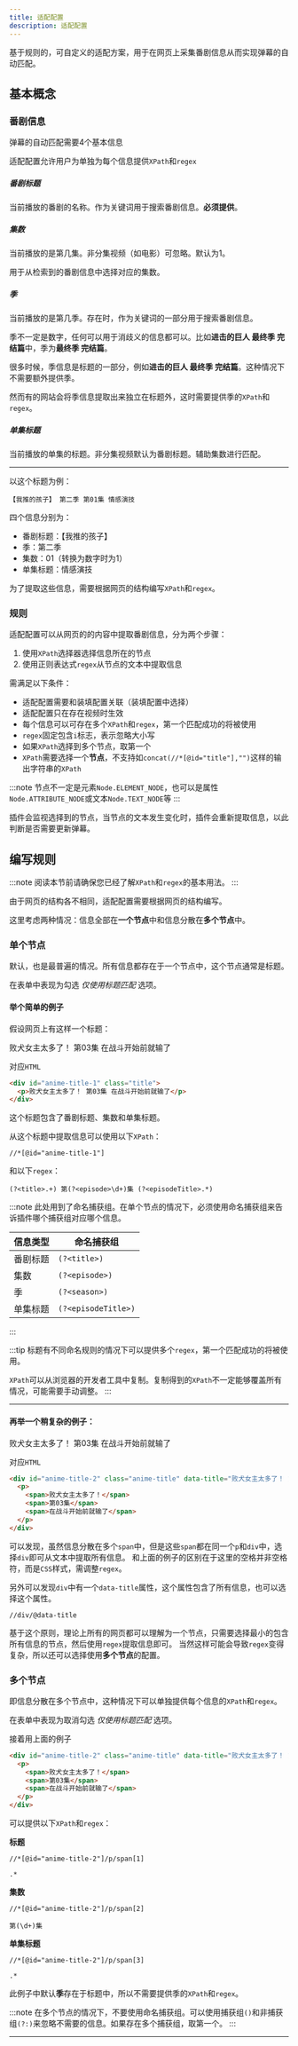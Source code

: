 ```yaml
---
title: 适配配置
description: 适配配置
---
```


基于规则的，可自定义的适配方案，用于在网页上采集番剧信息从而实现弹幕的自动匹配。

## 基本概念

### 番剧信息

弹幕的自动匹配需要4个基本信息

适配配置允许用户为单独为每个信息提供`XPath`和`regex`

##### 番剧标题

当前播放的番剧的名称。作为关键词用于搜索番剧信息。**必须提供**。

##### 集数

当前播放的是第几集。非分集视频（如电影）可忽略。默认为1。

用于从检索到的番剧信息中选择对应的集数。

##### 季

当前播放的是第几季。存在时，作为关键词的一部分用于搜索番剧信息。

季不一定是数字，任何可以用于消歧义的信息都可以。比如**进击的巨人 最终季 完结篇**中，季为**最终季 完结篇**。

很多时候，季信息是标题的一部分，例如**进击的巨人 最终季 完结篇**。这种情况下不需要额外提供季。

然而有的网站会将季信息提取出来独立在标题外，这时需要提供季的`XPath`和`regex`。

##### 单集标题

当前播放的单集的标题。非分集视频默认为番剧标题。辅助集数进行匹配。

<hr />

以这个标题为例：

```
【我推的孩子】 第二季 第01集 情感演技
```

四个信息分别为：
- 番剧标题：【我推的孩子】
- 季：第二季
- 集数：01（转换为数字时为1）
- 单集标题：情感演技

为了提取这些信息，需要根据网页的结构编写`XPath`和`regex`。

### 规则

适配配置可以从网页的的内容中提取番剧信息，分为两个步骤：
1. 使用`XPath`选择器选择信息所在的节点
2. 使用正则表达式`regex`从节点的文本中提取信息

需满足以下条件：
- 适配配置需要和装填配置关联（装填配置中选择）
- 适配配置只在存在视频时生效
- 每个信息可以可存在多个`XPath`和`regex`，第一个匹配成功的将被使用
- `regex`固定包含`i`标志，表示忽略大小写
- 如果`XPath`选择到多个节点，取第一个
- `XPath`需要选择一个**节点**，不支持如`concat(//*[@id="title"],"")`这样的输出字符串的`XPath`

:::note
节点不一定是元素`Node.ELEMENT_NODE`，也可以是属性`Node.ATTRIBUTE_NODE`或文本`Node.TEXT_NODE`等
:::

插件会监视选择到的节点，当节点的文本发生变化时，插件会重新提取信息，以此判断是否需要更新弹幕。

## 编写规则

:::note
阅读本节前请确保您已经了解`XPath`和`regex`的基本用法。
:::

由于网页的结构各不相同，适配配置需要根据网页的结构编写。

这里考虑两种情况：信息全部在**一个节点**中和信息分散在**多个节点**中。

### 单个节点

默认，也是最普遍的情况。所有信息都存在于一个节点中，这个节点通常是标题。

在表单中表现为勾选 *仅使用标题匹配* 选项。

#### 举个简单的例子

假设网页上有这样一个标题：

<div>
  <p id="anime-title-1" class='title' style={{
    backgroundColor: '#e6e6e6',
    color: '#000',
    padding: '10px',
    borderRadius: '5px',
    width: 'fit-content',
  }}>败犬女主太多了！ 第03集 在战斗开始前就输了</p>
</div>

对应`HTML`

```html
<div id="anime-title-1" class="title">
  <p>败犬女主太多了！ 第03集 在战斗开始前就输了</p>
</div>
```

这个标题包含了番剧标题、集数和单集标题。

从这个标题中提取信息可以使用以下`XPath`：
```text
//*[@id="anime-title-1"]
```

和以下`regex`：
```regex
(?<title>.+) 第(?<episode>\d+)集 (?<episodeTitle>.*)
```

:::note
此处用到了命名捕获组。在单个节点的情况下，必须使用命名捕获组来告诉插件哪个捕获组对应哪个信息。

| **信息类型** | **命名捕获组** |
|--------------|----------------|
| 番剧标题     |  `(?<title>)` |
| 集数         |  `(?<episode>)` |
| 季         |  `(?<season>)` |
| 单集标题     |  `(?<episodeTitle>)` |
:::

:::tip
标题有不同命名规则的情况下可以提供多个`regex`，第一个匹配成功的将被使用。

`XPath`可以从浏览器的开发者工具中复制。复制得到的`XPath`不一定能够覆盖所有情况，可能需要手动调整。
:::

<hr />

#### 再举一个稍复杂的例子：

<div id='anime-title-2' className='anime-title' data-title={'败犬女主太多了！ 第03集 在战斗开始前就输了'}>
  <p style={{
    backgroundColor: '#e6e6e6',
    color: '#000',
    padding: '10px',
    borderRadius: '5px',
    display: 'inline-flex',
    gap: '4px',
  }}>
    <span style={{ fontWeight: 'bold', }}>败犬女主太多了！</span>
    <span style={{ color: '#999' }}>第03集</span>
    <span>在战斗开始前就输了</span>
  </p>
</div>

对应`HTML`

```html
<div id="anime-title-2" class="anime-title" data-title="败犬女主太多了！ 第03集 在战斗开始前就输了">
  <p>
    <span>败犬女主太多了！</span>
    <span>第03集</span>
    <span>在战斗开始前就输了</span>
  </p>
</div>
```

可以发现，虽然信息分散在多个`span`中，但是这些`span`都在同一个`p`和`div`中，选择`div`即可从文本中提取所有信息。
和上面的例子的区别在于这里的空格并非空格符，而是`CSS`样式，需调整`regex`。

另外可以发现`div`中有一个`data-title`属性，这个属性包含了所有信息，也可以选择这个属性。
```XPath
//div/@data-title
```

基于这个原则，理论上所有的网页都可以理解为一个节点，只需要选择最小的包含所有信息的节点，然后使用`regex`提取信息即可。
当然这样可能会导致`regex`变得复杂，所以还可以选择使用**多个节点**的配置。

### 多个节点

即信息分散在多个节点中，这种情况下可以单独提供每个信息的`XPath`和`regex`。

在表单中表现为取消勾选 *仅使用标题匹配* 选项。

接着用上面的例子

```html
<div id="anime-title-2" class="anime-title" data-title="败犬女主太多了！ 第03集 在战斗开始前就输了">
  <p>
    <span>败犬女主太多了！</span>
    <span>第03集</span>
    <span>在战斗开始前就输了</span>
  </p>
</div>
```

可以提供以下`XPath`和`regex`：

**标题**

```text
//*[@id="anime-title-2"]/p/span[1]
```
```regex
.*
```

**集数**

```text
//*[@id="anime-title-2"]/p/span[2]
```
```regex
第(\d+)集
```

**单集标题**

```text
//*[@id="anime-title-2"]/p/span[3]
```
```regex
.*
```

此例子中默认**季**存在于标题中，所以不需要提供季的`XPath`和`regex`。

:::note
在多个节点的情况下，不要使用命名捕获组。可以使用捕获组`()`和非捕获组`(?:)`来忽略不需要的信息。如果存在多个捕获组，取第一个。
:::

<hr />